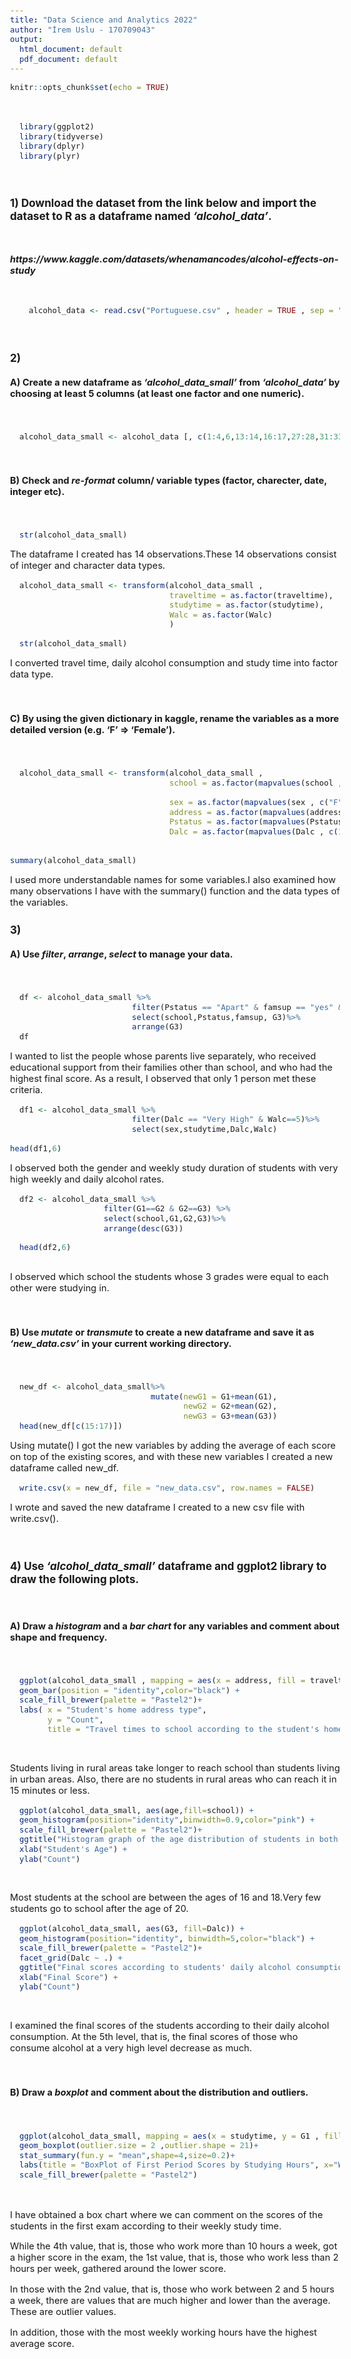 ```yaml
---
title: "Data Science and Analytics 2022"
author: "İrem Uslu - 170709043"
output:
  html_document: default
  pdf_document: default
---
```


<style type="text/css">
  body{
  font-size: 11pt;
}
</style>

```r
knitr::opts_chunk$set(echo = TRUE)
```

<!--IMPORTANT!!!!! Please fill out the sections that say:"write your code here"-->
<!--6. For every step above, write down one or two sentences description-->

<br>

```r
  library(ggplot2)
  library(tidyverse)
  library(dplyr)
  library(plyr)
```

<br>

### 1) Download the dataset from the link below and import the dataset to R as a dataframe named ***'alcohol_data'***.

<br>

***https://www.kaggle.com/datasets/whenamancodes/alcohol-effects-on-study***

<br>
```r
    alcohol_data <- read.csv("Portuguese.csv" , header = TRUE , sep = ",")
```

<br>

### 2)

#### A) Create a new dataframe as ***'alcohol_data_small'*** from ***'alcohol_data'*** by choosing at least 5 columns (at least one factor and one numeric). 

<br>

```r
  alcohol_data_small <- alcohol_data [, c(1:4,6,13:14,16:17,27:28,31:33)]
```


<br>

#### B) Check and ***re-format*** column/ variable types (factor, charecter, date, integer etc).

<br>

```r
  str(alcohol_data_small)
```

The dataframe I created has 14 observations.These 14 observations consist of integer and character data types.


```r
  alcohol_data_small <- transform(alcohol_data_small ,
                                  traveltime = as.factor(traveltime),
                                  studytime = as.factor(studytime),
                                  Walc = as.factor(Walc)
                                  )
```

```r
  str(alcohol_data_small)

```

I converted travel time, daily alcohol consumption and study time into factor data type.

<br>

#### C) By using the given dictionary in kaggle, rename the variables as a more detailed version (e.g. 'F' => 'Female').

<br>

```r
  alcohol_data_small <- transform(alcohol_data_small ,
                                  school = as.factor(mapvalues(school , c("GP","MS"),c("Gabriel Pereira",
                                                                                       "Mousinho da Silveira"))),
                                  sex = as.factor(mapvalues(sex , c("F","M") , c("Female" , "Men"))),
                                  address = as.factor(mapvalues(address , c("R" , "U") , c("Rural" , "Urban"))),
                                  Pstatus = as.factor(mapvalues(Pstatus , c("A","T") , c("Together","Apart"))),
                                  Dalc = as.factor(mapvalues(Dalc , c(1,2,3,4,5) , c("Very Low","Low","Medium","High","Very High"))))
                                  
```

```r
summary(alcohol_data_small)
```

I used more understandable names for some variables.I also examined how many observations I have with the summary() function and the data types of the variables.
<br>

### 3) 

#### A) Use ***filter***, ***arrange***, ***select*** to manage your data.
<br>

```r
  df <- alcohol_data_small %>% 
                          filter(Pstatus == "Apart" & famsup == "yes" & G3>18)%>%
                          select(school,Pstatus,famsup, G3)%>%
                          arrange(G3)
  df

```


I wanted to list the people whose parents live separately, who received educational support from their families other than school, and who had the highest final score. As a result, I observed that only 1 person met these criteria.


```r
  df1 <- alcohol_data_small %>% 
                          filter(Dalc == "Very High" & Walc==5)%>%
                          select(sex,studytime,Dalc,Walc)
  
head(df1,6)

```

I observed both the gender and weekly study duration of students with very high weekly and daily alcohol rates.


```r
  df2 <- alcohol_data_small %>% 
                    filter(G1==G2 & G2==G3) %>%
                    select(school,G1,G2,G3)%>%
                    arrange(desc(G3))

  head(df2,6)
  
```

I observed which school the students whose 3 grades were equal to each other were studying in.



<br>

#### B) Use ***mutate*** or ***transmute*** to create a new dataframe and save it as ***'new_data.csv'*** in your current working directory.

<br>

```r
  new_df <- alcohol_data_small%>%
                              mutate(newG1 = G1+mean(G1),
                                     newG2 = G2+mean(G2),
                                     newG3 = G3+mean(G3))
  head(new_df[c(15:17)])
```

Using mutate() I got the new variables by adding the average of each score on top of the existing scores, and with these new variables I created a new dataframe called new_df.

```r
  write.csv(x = new_df, file = "new_data.csv", row.names = FALSE)
```

I wrote and saved the new dataframe I created to a new csv file with write.csv().

<br>

### 4) Use ***'alcohol_data_small'*** dataframe and ggplot2 library to draw the following plots.

<br>

#### A) Draw a ***histogram*** and a ***bar chart*** for any variables and comment about shape and frequency. 

<br>

```r
  ggplot(alcohol_data_small , mapping = aes(x = address, fill = traveltime)) + 
  geom_bar(position = "identity",color="black") +
  scale_fill_brewer(palette = "Pastel2")+
  labs( x = "Student's home address type",
        y = "Count",
        title = "Travel times to school according to the student's home address type")

  
```

Students living in rural areas take longer to reach school than students living in urban areas.
Also, there are no students in rural areas who can reach it in 15 minutes or less.

```r

  ggplot(alcohol_data_small, aes(age,fill=school)) + 
  geom_histogram(position="identity",binwidth=0.9,color="pink") +
  scale_fill_brewer(palette = "Pastel2")+
  ggtitle("Histogram graph of the age distribution of students in both schools") +
  xlab("Student's Age") + 
  ylab("Count")

  
```

Most students at the school are between the ages of 16 and 18.Very few students go to school after the age of 20.



```r
  ggplot(alcohol_data_small, aes(G3, fill=Dalc)) + 
  geom_histogram(position="identity", binwidth=5,color="black") +
  scale_fill_brewer(palette = "Pastel2")+
  facet_grid(Dalc ~ .) + 
  ggtitle("Final scores according to students' daily alcohol consumption") +
  xlab("Final Score") + 
  ylab("Count")

  
```

I examined the final scores of the students according to their daily alcohol consumption. At the 5th level, that is, the final scores of those who consume alcohol at a very high level decrease as much.

<br>

#### B) Draw a ***boxplot*** and comment about the distribution and outliers. 

<br>

```r
  ggplot(alcohol_data_small, mapping = aes(x = studytime, y = G1 , fill=studytime)) + 
  geom_boxplot(outlier.size = 2 ,outlier.shape = 21)+
  stat_summary(fun.y = "mean",shape=4,size=0.2)+
  labs(title = "BoxPlot of First Period Scores by Studying Hours", x="Weekly Studying Times", y="First Period (G1) Scores")+
  scale_fill_brewer(palette = "Pastel2")
```
<br>

I have obtained a box chart where we can comment on the scores of the students in the first exam according to their weekly study time.

While the 4th value, that is, those who work more than 10 hours a week, got a higher score in the exam, the 1st value, that is, those who work less than 2 hours per week, gathered around the lower score.

In those with the 2nd value, that is, those who work between 2 and 5 hours a week, there are values ​​that are much higher and lower than the average. These are outlier values.

In addition, those with the most weekly working hours have the highest average score.

<br>
